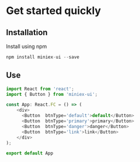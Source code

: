 # Get started quickly

## Installation


Install using npm

```js
npm install miniex-ui --save
```


## Use
```js
import React from 'react';
import { Button } from 'miniex-ui';

const App: React.FC = () => (
    <div>
      <Button  btnType='default'>default</Button>
      <Button  btnType='primary'>primary</Button>
      <Button  btnType='danger'>danger</Button>
      <Button  btnType='link'>link</Button>
    </div>
);

export default App
```
